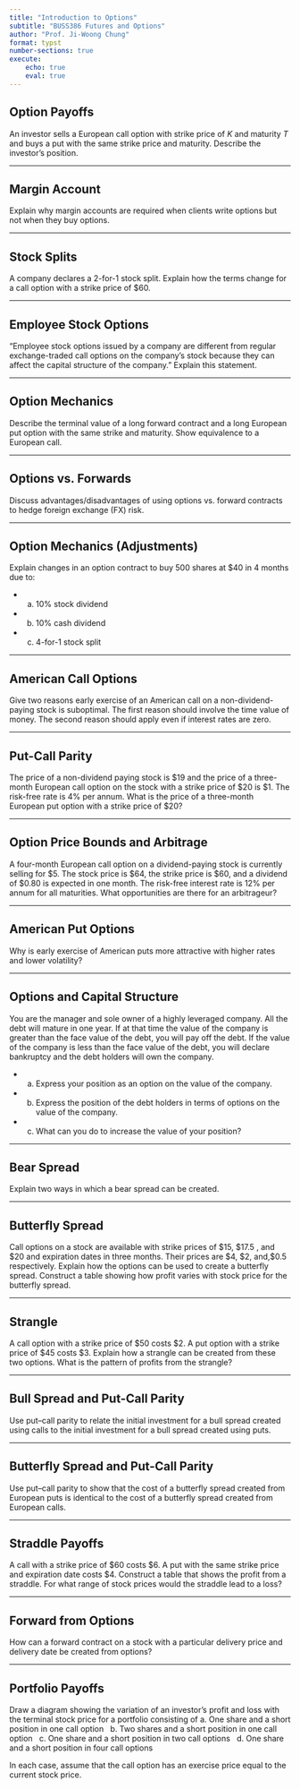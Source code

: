 ```yaml
---
title: "Introduction to Options"
subtitle: "BUSS386 Futures and Options"
author: "Prof. Ji-Woong Chung"
format: typst
number-sections: true
execute:
    echo: true
    eval: true
---
```


## Option Payoffs

An investor sells a European call option with strike price of $K$ and maturity $T$ and buys a put with the same strike price and maturity. Describe the investor’s position.


------------------------------------------------------------------------

## Margin Account

Explain why margin accounts are required when clients write options but not when they buy options.

------------------------------------------------------------------------

## Stock Splits

A company declares a 2-for-1 stock split. Explain how the terms change for a call option with a strike price of \$60.


------------------------------------------------------------------------

## Employee Stock Options

"Employee stock options issued by a company are different from regular exchange-traded call options on the company’s stock because they can affect the capital structure of the company." Explain this statement.


------------------------------------------------------------------------

## Option Mechanics

Describe the terminal value of a long forward contract and a long European put option with the same strike and maturity. Show equivalence to a European call.

------------------------------------------------------------------------

## Options vs. Forwards

Discuss advantages/disadvantages of using options vs. forward contracts to hedge foreign exchange (FX) risk.

------------------------------------------------------------------------

## Option Mechanics (Adjustments)

Explain changes in an option contract to buy 500 shares at \$40 in 4 months due to:

-   a)  10% stock dividend  

-   b)  10% cash dividend  

-   c)  4-for-1 stock split\


------------------------------------------------------------------------

## American Call Options

Give two reasons early exercise of an American call on a non-dividend-paying stock is suboptimal. The first reason should involve the time value of money. The second reason should apply even if interest rates are zero.


------------------------------------------------------------------------

## Put-Call Parity

The price of a non-dividend paying stock is \$19 and the price of a three-month European call option on the stock with a strike price of \$20 is \$1. The risk-free rate is 4% per annum. What is the price of a three-month European put option with a strike price of \$20?


------------------------------------------------------------------------

## Option Price Bounds and Arbitrage

A four-month European call option on a dividend-paying stock is currently selling for \$5. The stock price is \$64, the strike price is \$60, and a dividend of \$0.80 is expected in one month. The risk-free interest rate is 12% per annum for all maturities. What opportunities are there for an arbitrageur?



------------------------------------------------------------------------

## American Put Options

Why is early exercise of American puts more attractive with higher rates and lower volatility?


------------------------------------------------------------------------

## Options and Capital Structure

You are the manager and sole owner of a highly leveraged company. All the debt will mature in one year. If at that time the value of the company is greater than the face value of the debt, you will pay off the debt. If the value of the company is less than the face value of the debt, you will declare bankruptcy and the debt holders will own the company.

-   a)  Express your position as an option on the value of the company.  

-   b)  Express the position of the debt holders in terms of options on the value of the company.  

-   c)  What can you do to increase the value of your position?  

------------------------------------------------------------------------

## Bear Spread

Explain two ways in which a bear spread can be created.


------------------------------------------------------------------------

## Butterfly Spread

Call options on a stock are available with strike prices of \$15, \$17.5 , and \$20 and expiration dates in three months. Their prices are \$4, \$2, and,\$0.5 respectively. Explain how the options can be used to create a butterfly spread. Construct a table showing how profit varies with stock price for the butterfly spread.


------------------------------------------------------------------------

## Strangle

A call option with a strike price of $50 costs $2. A put option with a strike price of $45 costs $3. Explain how a strangle can be created from these two options. What is the pattern of profits from the strangle? 


------------------------------------------------------------------------

## Bull Spread and Put-Call Parity

Use put–call parity to relate the initial investment for a bull spread created using calls to the initial investment for a bull spread created using puts. 



------------------------------------------------------------------------

## Butterfly Spread and Put-Call Parity

Use put–call parity to show that the cost of a butterfly spread created from European puts is identical to the cost of a butterfly spread created from European calls. 


------------------------------------------------------------------------

## Straddle Payoffs

A call with a strike price of $60 costs $6. A put with the same strike price and expiration date costs $4. Construct a table that shows the profit from a straddle. For what range of stock prices would the straddle lead to a loss? 



------------------------------------------------------------------------

## Forward from Options

How can a forward contract on a stock with a particular delivery price and delivery date be created from options? 

------------------------------------------------------------------------

## Portfolio Payoffs

Draw a diagram showing the variation of an investor’s profit and loss with the terminal stock price for a portfolio consisting of 
a.	One share and a short position in one call option \ 
b.	Two shares and a short position in one call option \  
c.	One share and a short position in two call options \ 
d.	One share and a short position in four call options \  

In each case, assume that the call option has an exercise price equal to the current stock price. 

